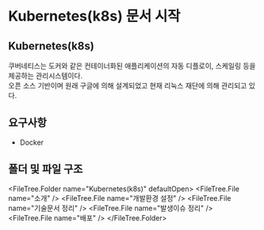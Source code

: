 
# Kubernetes(k8s) 문서 시작

## Kubernetes(k8s)

쿠버네티스는 도커와 같은 컨테이너화된 애플리케이션의 자동 디플로이, 스케일링 등을 제공하는 관리시스템이다.  
오픈 소스 기반이며 원래 구글에 의해 설계되었고 현재 리눅스 재단에 의해 관리되고 있다.

## 요구사항

- Docker

## 폴더 및 파일 구조

<FileTree.Folder name="Kubernetes(k8s)" defaultOpen>
  <FileTree.File name="소개" />
  <FileTree.File name="개발환경 설정" />
  <FileTree.File name="기술문서 정리" />
  <FileTree.File name="발생이슈 정리" />
  <FileTree.File name="배포" />
</FileTree.Folder>
